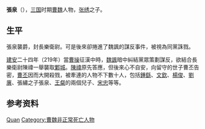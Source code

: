 {{Otheruses|张泉}}
{{Unreferenced|time=2016-06-12T03:13:47+00:00}}
'''張泉'''（{{bd|？||219年}}），[[三国|三国]]时期[[曹魏|曹魏]]人物，[[张绣|张绣]]之子。

== 生平 ==
張泉襲爵，封長樂衛尉。可是後來卻捲進了魏諷的謀反事件，被視為同黨誅戮。

[[建安_(东汉)|建安]]二十四年（219年）當[[曹操|曹操]]征漢中時，[[魏諷|魏諷]]暗中糾結黨眾策劃謀反，欲結合長樂衛尉陳禕一舉襲取[[邺城遗址|鄴城]]。[[陳禕|陳禕]]原先答應，但後來心不自安，向留守的世子曹丕告密，[[曹丕|曹丕]]因而大開殺戮，被牽連的人物不下數十人，包括[[鍾繇|鍾繇]]、[[文欽|文欽]]、[[杨俊_(三国)|楊俊]]、[[劉廙|劉廙]]、張繡之子張泉、[[王粲|王粲]]的兩個兒子、[[宋忠_(三国)|宋忠]]等等。

== 参考资料 ==
{{reflist}}

{{三国人物小作品}}

{{Authority control}}
{{DEFAULTSORT:Zhang quan}}
[[Category:张姓|Quan]]
[[Category:曹魏非正常死亡人物|Category:曹魏非正常死亡人物]]